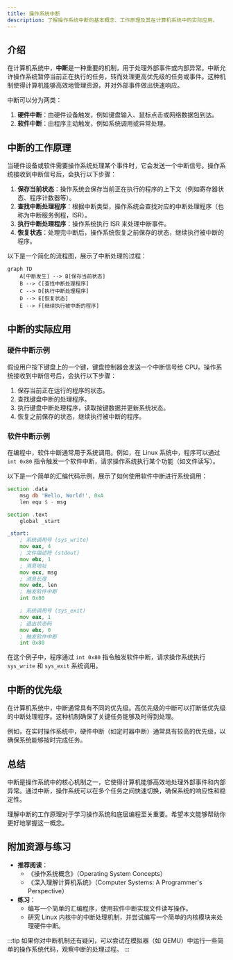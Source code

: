 ```yaml
---
title: 操作系统中断
description: 了解操作系统中断的基本概念、工作原理及其在计算机系统中的实际应用。
---
```


## 介绍

在计算机系统中，**中断**是一种重要的机制，用于处理外部事件或内部异常。中断允许操作系统暂停当前正在执行的任务，转而处理更高优先级的任务或事件。这种机制使得计算机能够高效地管理资源，并对外部事件做出快速响应。

中断可以分为两类：
1. **硬件中断**：由硬件设备触发，例如键盘输入、鼠标点击或网络数据包到达。
2. **软件中断**：由程序主动触发，例如系统调用或异常处理。

## 中断的工作原理

当硬件设备或软件需要操作系统处理某个事件时，它会发送一个中断信号。操作系统接收到中断信号后，会执行以下步骤：

1. **保存当前状态**：操作系统会保存当前正在执行的程序的上下文（例如寄存器状态、程序计数器等）。
2. **查找中断处理程序**：根据中断类型，操作系统会查找对应的中断处理程序（也称为中断服务例程，ISR）。
3. **执行中断处理程序**：操作系统执行 ISR 来处理中断事件。
4. **恢复状态**：处理完中断后，操作系统恢复之前保存的状态，继续执行被中断的程序。

以下是一个简化的流程图，展示了中断处理的过程：

```mermaid
graph TD
    A[中断发生] --> B[保存当前状态]
    B --> C[查找中断处理程序]
    C --> D[执行中断处理程序]
    D --> E[恢复状态]
    E --> F[继续执行被中断的程序]
```

## 中断的实际应用

### 硬件中断示例

假设用户按下键盘上的一个键，键盘控制器会发送一个中断信号给 CPU。操作系统接收到中断信号后，会执行以下步骤：

1. 保存当前正在运行的程序的状态。
2. 查找键盘中断的处理程序。
3. 执行键盘中断处理程序，读取按键数据并更新系统状态。
4. 恢复之前保存的状态，继续执行被中断的程序。

### 软件中断示例

在编程中，软件中断通常用于系统调用。例如，在 Linux 系统中，程序可以通过 `int 0x80` 指令触发一个软件中断，请求操作系统执行某个功能（如文件读写）。

以下是一个简单的汇编代码示例，展示了如何使用软件中断进行系统调用：

```asm
section .data
    msg db 'Hello, World!', 0xA
    len equ $ - msg

section .text
    global _start

_start:
    ; 系统调用号 (sys_write)
    mov eax, 4
    ; 文件描述符 (stdout)
    mov ebx, 1
    ; 消息地址
    mov ecx, msg
    ; 消息长度
    mov edx, len
    ; 触发软件中断
    int 0x80

    ; 系统调用号 (sys_exit)
    mov eax, 1
    ; 退出状态码
    mov ebx, 0
    ; 触发软件中断
    int 0x80
```

在这个例子中，程序通过 `int 0x80` 指令触发软件中断，请求操作系统执行 `sys_write` 和 `sys_exit` 系统调用。

## 中断的优先级

在计算机系统中，中断通常具有不同的优先级。高优先级的中断可以打断低优先级的中断处理程序。这种机制确保了关键任务能够及时得到处理。

例如，在实时操作系统中，硬件中断（如定时器中断）通常具有较高的优先级，以确保系统能够按时完成任务。

## 总结

中断是操作系统中的核心机制之一，它使得计算机能够高效地处理外部事件和内部异常。通过中断，操作系统可以在多个任务之间快速切换，确保系统的响应性和稳定性。

理解中断的工作原理对于学习操作系统和底层编程至关重要。希望本文能够帮助你更好地掌握这一概念。

## 附加资源与练习

- **推荐阅读**：
  - 《操作系统概念》（Operating System Concepts）
  - 《深入理解计算机系统》（Computer Systems: A Programmer's Perspective）
- **练习**：
  - 编写一个简单的汇编程序，使用软件中断实现文件读写操作。
  - 研究 Linux 内核中的中断处理机制，并尝试编写一个简单的内核模块来处理硬件中断。

:::tip
如果你对中断机制还有疑问，可以尝试在模拟器（如 QEMU）中运行一些简单的操作系统代码，观察中断的处理过程。
:::